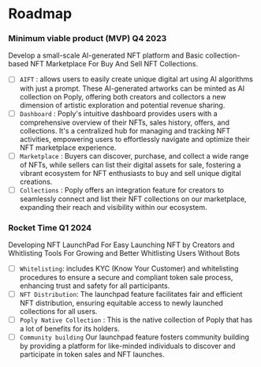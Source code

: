 # Roadmap

### Minimum viable product (MVP) Q4 2023

Develop a small-scale AI-generated NFT platform and Basic collection-based NFT Marketplace For Buy And Sell NFT Collections.

- [ ] `AIFT` : allows users to easily create unique digital art using AI algorithms with just a prompt. These AI-generated artworks can be minted as AI collection on Poply, offering both creators and collectors a new dimension of artistic exploration and potential revenue sharing.
- [ ] `Dashboard` : Poply's intuitive dashboard provides users with a comprehensive overview of their NFTs, sales history, offers, and collections. It's a centralized hub for managing and tracking NFT activities, empowering users to effortlessly navigate and optimize their NFT marketplace experience.
- [ ] `Marketplace` : Buyers can discover, purchase, and collect a wide range of NFTs, while sellers can list their digital assets for sale, fostering a vibrant ecosystem for NFT enthusiasts to buy and sell unique digital creations.
- [ ] `Collections` : Poply offers an integration feature for creators to seamlessly connect and list their NFT collections on our marketplace, expanding their reach and visibility within our ecosystem.

### Rocket Time Q1 2024

Developing NFT LaunchPad For Easy Launching NFT by Creators and Whitlisting Tools For Growing and Better Whitlisting Users Without Bots

- [ ] `Whitelisting`: includes KYC (Know Your Customer) and whitelisting procedures to ensure a secure and compliant token sale process, enhancing trust and safety for all participants.
- [ ] `NFT Distribution`: The launchpad feature facilitates fair and efficient NFT distribution, ensuring equitable access to newly launched collections for all users.
- [ ] `Poply Native Collection` : This is the native collection of Poply that has a lot of benefits for its holders.
- [ ] `Community building` Our launchpad feature fosters community building by providing a platform for like-minded individuals to discover and participate in token sales and NFT launches.
